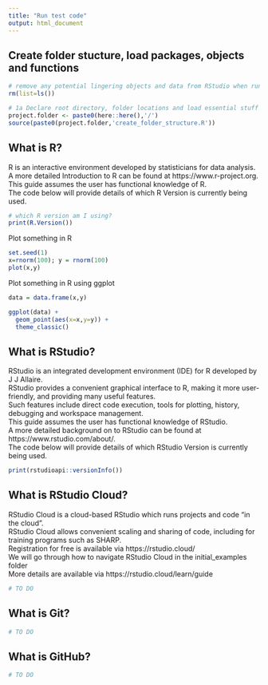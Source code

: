 ```yaml
---
title: "Run test code"
output: html_document
---
```


## Create folder stucture, load packages, objects and functions
```r
# remove any potential lingering objects and data from RStudio when running a new script
rm(list=ls())

# 1a Declare root directory, folder locations and load essential stuff
project.folder <- paste0(here::here(),'/')
source(paste0(project.folder,'create_folder_structure.R'))
```

## What is R?

R is an interactive environment developed by statisticians for data analysis.\
A more detailed Introduction to R can be found at https://www.r-project.org. \
This guide assumes the user has functional knowledge of R.\
The code below will provide details of which R Version is currently being used.
```r
# which R version am I using?
print(R.Version())
```

Plot something in R
```r
set.seed(1)
x=rnorm(100); y = rnorm(100)
plot(x,y)
```

Plot something in R using ggplot
```r
data = data.frame(x,y)

ggplot(data) + 
  geom_point(aes(x=x,y=y)) +
  theme_classic()
```

## What is RStudio?

RStudio is an integrated development environment (IDE) for R developed by J J Allaire.\
RStudio provides a convenient graphical interface to R, making it more user-friendly, and providing many useful features.\
Such features include direct code execution, tools for plotting, history, debugging and workspace management.\
This guide assumes the user has functional knowledge of RStudio.\
A more detailed background on to RStudio can be found at https://www.rstudio.com/about/. \
The code below will provide details of which RStudio Version is currently being used.\
```r
print(rstudioapi::versionInfo())
```

## What is RStudio Cloud?

RStudio Cloud is a cloud-based RStudio which runs projects and code "in the cloud".\
RStudio Cloud allows convenient scaling and sharing of code, including for training programs such as SHARP.\
Registration for free is available via https://rstudio.cloud/\
We will go through how to navigate RStudio Cloud in the initial_examples folder\
More details are available via https://rstudio.cloud/learn/guide
```r
# TO DO
```

## What is Git?
```r
# TO DO
```

## What is GitHub?
```r
# TO DO
```